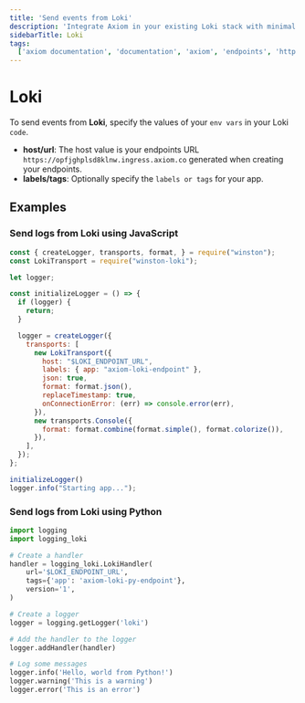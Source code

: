 ```yaml
---
title: 'Send events from Loki'
description: 'Integrate Axiom in your existing Loki stack with minimal effort and without breaking any of your existing Loki workflows.'
sidebarTitle: Loki
tags:   
  ['axiom documentation', 'documentation', 'axiom', 'endpoints', 'http', 'syslog', 'splunk', 'datadog', 'loki', 'honeycomb', 'javascript', 'python']
---
```


# Loki

To send events from **Loki**, specify the values of your `env vars` in your Loki `code`.

- **host/url**: The host value is your endpoints URL `https://opfjghplsd8klnw.ingress.axiom.co` generated when creating your endpoints.
- **labels/tags**: Optionally specify the `labels or tags` for your app.

## Examples

### Send logs from Loki using JavaScript

```js
const { createLogger, transports, format, } = require("winston");
const LokiTransport = require("winston-loki");

let logger;

const initializeLogger = () => {
  if (logger) {
    return;
  }

  logger = createLogger({
    transports: [
      new LokiTransport({
        host: "$LOKI_ENDPOINT_URL",
        labels: { app: "axiom-loki-endpoint" },
        json: true,
        format: format.json(),
        replaceTimestamp: true,
        onConnectionError: (err) => console.error(err),
      }),
      new transports.Console({
        format: format.combine(format.simple(), format.colorize()),
      }),
    ],
  });
};

initializeLogger()
logger.info("Starting app...");
```

### Send logs from Loki using Python

```py
import logging
import logging_loki

# Create a handler
handler = logging_loki.LokiHandler(
    url='$LOKI_ENDPOINT_URL',
    tags={'app': 'axiom-loki-py-endpoint'},
    version='1',
)

# Create a logger
logger = logging.getLogger('loki')

# Add the handler to the logger
logger.addHandler(handler)

# Log some messages
logger.info('Hello, world from Python!')
logger.warning('This is a warning')
logger.error('This is an error')
```